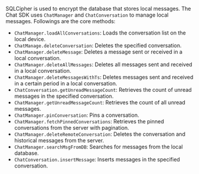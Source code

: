 <PlatformWrapper platform="flutter">

SQLCipher is used to encrypt the database that stores local messages. The Chat SDK uses `ChatManager` and `ChatConversation` to manage local messages. Followings are the core methods:

- `ChatManager.loadAllConversations`: Loads the conversation list on the local device.
- `ChatManage.deleteConversation`: Deletes the specified conversation.
- `ChatManager.deleteMessage`: Deletes a message sent or received in a local conversation.
- `ChatManager.deleteAllMessages`: Deletes all messages sent and received in a local conversation.
- `ChatManager.deleteMessagesWithTs`: Deletes messages sent and received in a certain period in a local conversation.
- `ChatConversation.getUnreadMessageCount`: Retrieves the count of unread messages in the specified conversation.
- `ChatManager.getUnreadMessageCount`: Retrieves the count of all unread messages.
- `ChatManager.pinConversation`: Pins a conversation.
- `ChatManager.fetchPinnedConversations`: Retrieves the pinned conversations from the server with pagination.
- `ChatManager.deleteRemoteConversation`: Deletes the conversation and historical messages from the server.
- `ChatManager.searchMsgFromDB`: Searches for messages from the local database.
- `ChatConversation.insertMessage`: Inserts messages in the specified conversation.

</PlatformWrapper>
